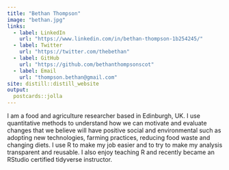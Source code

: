 ---
title: "Bethan Thompson"
image: "bethan.jpg"
links:
  - label: LinkedIn
    url: "https://www.linkedin.com/in/bethan-thompson-1b254245/"
  - label: Twitter
    url: "https://twitter.com/thebethan"
  - label: GitHub
    url: "https://github.com/bethanthompsonscot"
  - label: Email
    url: "thompson.bethan@gmail.com"
site: distill::distill_website
output:
  postcards::jolla
---
 
I am a food and agriculture researcher based in Edinburgh, UK. I use quantitative methods to understand how we can motivate and evaluate changes that we believe will have positive social and environmental such as adopting new technologies, farming practices, reducing food waste and changing diets. I use R to make my job easier and to try to make my analysis transparent and reusable. I also enjoy teaching R and recently became an RStudio certified tidyverse instructor.

